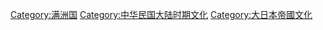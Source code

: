 [[Category:满洲国|Category:满洲国]]
[[Category:中华民国大陆时期文化|Category:中华民国大陆时期文化]]
[[Category:大日本帝國文化|Category:大日本帝國文化]]